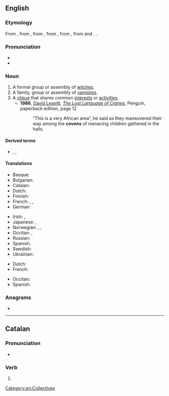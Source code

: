 ==English==
{{wikipedia}}

===Etymology===
From {{etyl|enm|en}} {{m|enm|covent}}, from {{etyl|xno|en}} {{m|fro|covent|covent, cuvent}}, from {{etyl|fro|en}} {{m|fro|covent}}, from {{etyl|la|en}} {{m|la|conventum}}, from {{m|la|conveniō}}, from {{m|la|cum||with}} and {{m|la|venio||I come}}. {{doublet|en|convent}}.

===Pronunciation===
* {{IPA|en|/ˈkʌ.vən/}}
* {{rhymes|en|ʌvən}}

===Noun===
{{en-noun}}

# A formal group or assembly of [[witch]]es.
# A family, group or assembly of [[vampire]]s.
# A [[clique]] that shares common [[interest]]s or [[activity|activities]].
#* '''1986''', [[w:David Leavitt|David Leavitt]], ''[[w:The Lost Language of Cranes|The Lost Language of Cranes]]'', Penguin, paperback edition, page 12
#*: “This is a very African area”, he said as they maneuvered their way among the '''covens''' of menacing children gathered in the halls.

====Derived terms====
* {{l|en|covener}}, {{l|en|covenstead}}, {{l|en|covendom}}

====Translations====
{{trans-top|formal group or assembly of witches}}
* Basque: {{t+|eu|akelarre}}
* Bulgarian: {{t|bg|сбор на вещици}}
* Catalan: {{t+|ca|aquelarre|m}}
* Dutch: {{t+|nl|heksenkring|m}}
* Finnish: {{t|fi|noitapiiri}}
* French: {{t+|fr|sabbat|m}}, {{t+|fr|coven}}, {{t+|fr|clan}}
* German: {{t|de|Hexenzirkel|m}}
{{trans-mid}}
* Irish: {{t|ga|coibhín|m}}, {{t|ga|coibhín fia-chailleach|m}}
* Japanese: {{t|ja|[[魔女]][[の]][[集まり]]|tr=majo no atsumari}}, {{t|ja|[[魔女]][[団]]|tr=majodan}}
* Norwegian: {{t|no|hekseforsamling|c}}, {{t|no|heksemøte|n}}, {{t|no|heksesabbat|m}}
* Occitan: {{t|oc|sabat|m}}, {{t|oc|chaurit|m}}
* Russian: {{t+|ru|ша́баш|m}}
* Spanish: {{t+|es|aquelarre|m}}
* Swedish: {{t|sv|häxcirkel|c}}
* Ukrainian: {{t+|uk|ша́баш|m}}
{{trans-bottom}}

{{trans-top|clique}}
* Dutch: {{t+|nl|kliek|m}}
* French: {{t+|fr|clique|f}}
{{trans-mid}}
* Occitan: {{t|oc|clica|f}}
* Spanish: {{t+|es|gremio|m}}
{{trans-bottom}}

===Anagrams===
* {{anagrams|en|a=cenov|vonce}}

[[Category:en:Collectives]]
{{topics|en|Paganism|Wicca}}

----

==Catalan==

===Pronunciation===
* {{ca-IPA|ó}}

===Verb===
{{head|ca|verb form}}

# {{ca-verb form of|p=3|n=pl|m=ind|t=pres|covar}}